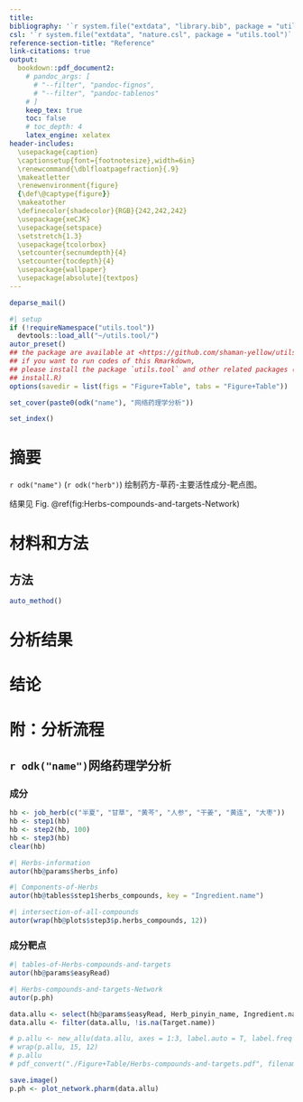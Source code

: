 ```yaml
---
title: 
bibliography: '`r system.file("extdata", "library.bib", package = "utils.tool")`'
csl: '`r system.file("extdata", "nature.csl", package = "utils.tool")`'
reference-section-title: "Reference"
link-citations: true
output:
  bookdown::pdf_document2:
    # pandoc_args: [
      # "--filter", "pandoc-fignos",
      # "--filter", "pandoc-tablenos"
    # ]
    keep_tex: true
    toc: false
    # toc_depth: 4
    latex_engine: xelatex
header-includes:
  \usepackage{caption}
  \captionsetup{font={footnotesize},width=6in}
  \renewcommand{\dblfloatpagefraction}{.9}
  \makeatletter
  \renewenvironment{figure}
  {\def\@captype{figure}}
  \makeatother
  \definecolor{shadecolor}{RGB}{242,242,242}
  \usepackage{xeCJK}
  \usepackage{setspace}
  \setstretch{1.3} 
  \usepackage{tcolorbox}
  \setcounter{secnumdepth}{4}
  \setcounter{tocdepth}{4}
  \usepackage{wallpaper}
  \usepackage[absolute]{textpos}
---
```



```r
deparse_mail()
```

```r
#| setup
if (!requireNamespace("utils.tool"))
  devtools::load_all("~/utils.tool/")
autor_preset()
## the package are available at <https://github.com/shaman-yellow/utils.tool>
## if you want to run codes of this Rmarkdown,
## please install the package `utils.tool` and other related packages (run
## install.R)
options(savedir = list(figs = "Figure+Table", tabs = "Figure+Table"))
```

```r
set_cover(paste0(odk("name"), "网络药理学分析"))
```

```r
set_index()
```

# 摘要 {#abstract}

`r odk("name")` (`r odk("herb")`) 绘制药方-草药-主要活性成分-靶点图。

结果见 Fig. \@ref(fig:Herbs-compounds-and-targets-Network)

# 材料和方法 {#methods}

## 方法

```r
auto_method()
```

# 分析结果 {#results}

# 结论 {#dis}

# 附：分析流程 {#workflow}

## `r odk("name")`网络药理学分析

### 成分

```r
hb <- job_herb(c("半夏", "甘草", "黄芩", "人参", "干姜", "黄连", "大枣"))
hb <- step1(hb)
hb <- step2(hb, 100)
hb <- step3(hb)
clear(hb)
```

```r
#| Herbs-information
autor(hb@params$herbs_info)
```

```r
#| Components-of-Herbs
autor(hb@tables$step1$herbs_compounds, key = "Ingredient.name")
```

```r
#| intersection-of-all-compounds
autor(wrap(hb@plots$step3$p.herbs_compounds, 12))
```

### 成分靶点

```r
#| tables-of-Herbs-compounds-and-targets
autor(hb@params$easyRead)
```

```r
#| Herbs-compounds-and-targets-Network
autor(p.ph)
```

```r
data.allu <- select(hb@params$easyRead, Herb_pinyin_name, Ingredient.name, Target.name)
data.allu <- filter(data.allu, !is.na(Target.name))

# p.allu <- new_allu(data.allu, axes = 1:3, label.auto = T, label.freq = 200)
# wrap(p.allu, 15, 12)
# p.allu
# pdf_convert("./Figure+Table/Herbs-compounds-and-targets.pdf", filenames = "./Figure+Table/Herbs-compounds-and-targets.png", dpi = 300)

save.image()
p.ph <- plot_network.pharm(data.allu)
```


